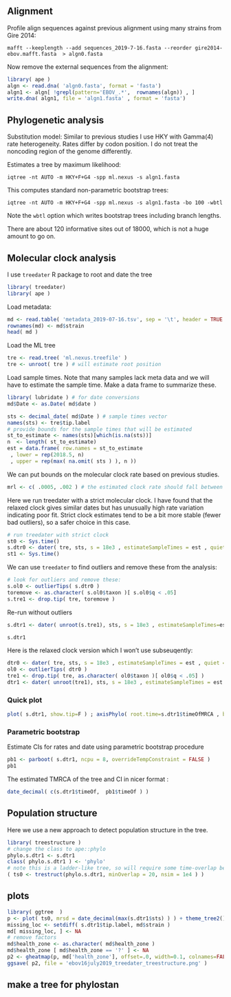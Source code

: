 
## Alignment


Profile align sequences against previous alignment using many strains from Gire 2014:
```
mafft --keeplength --add sequences_2019-7-16.fasta --reorder gire2014-ebov.mafft.fasta  > algn0.fasta
```

Now remove the external sequences from the alignment: 
```r
library( ape ) 
algn <- read.dna( 'algn0.fasta', format = 'fasta')
algn1 <- algn[ !grepl(pattern='EBOV_.*',  rownames(algn)) , ]
write.dna( algn1, file = 'algn1.fasta' , format = 'fasta')
```


## Phylogenetic analysis

Substitution model: Similar to previous studies I use HKY with Gamma(4) rate heterogeneity. Rates differ by codon position. I do not treat the noncoding  region of the genome differently. 

Estimates a tree by maximum likelihood: 
```
iqtree -nt AUTO -m HKY+F+G4 -spp ml.nexus -s algn1.fasta 
```

This computes standard non-parametric bootstrap trees: 
```
iqtree -nt AUTO -m HKY+F+G4 -spp ml.nexus -s algn1.fasta -bo 100 -wbtl
```

Note the `wbtl` option which writes bootstrap trees including branch lengths. 

There are about 120 informative sites out of 18000, which is not a huge amount to go on. 


## Molecular clock analysis 

I use `treedater` R package to root and date the tree 

```R
library( treedater)
library( ape )
```

Load metadata: 
```R
md <- read.table( 'metadata_2019-07-16.tsv', sep = '\t', header = TRUE )
rownames(md) <- md$strain 
head( md )
```


Load the ML tree 
```R
tre <- read.tree( 'ml.nexus.treefile' )
tre <- unroot( tre ) # will estimate root position 
```

Load sample times. Note that many samples lack meta data and we will have to estimate the sample time. Make a data frame to summarize these. 
```R
library( lubridate ) # for date conversions 
md$Date <- as.Date( md$date )

sts <- decimal_date( md$Date ) # sample times vector 
names(sts) <- tre$tip.label
# provide bounds for the sample times that will be estimated 
st_to_estimate <- names(sts)[which(is.na(sts))]
n  <- length( st_to_estimate)
est = data.frame( row.names = st_to_estimate
 , lower = rep(2018.5, n)
 , upper = rep(max( na.omit( sts ) ), n ))
```

We can put bounds on the molecular clock rate based on previous studies. 
```R
mrl <- c( .0005, .002 ) # the estimated clock rate should fall between these values 
```

Here we run treedater with a strict molecular clock. I have found that the relaxed clock gives similar dates but has unusually high rate variation indicating poor fit. Strict clock estimates tend to be a bit more stable (fewer bad outliers), so a safer choice in this case.
```R
# run treedater with strict clock 
st0 <- Sys.time() 
s.dtr0 <- dater( tre, sts, s = 18e3 , estimateSampleTimes = est , quiet = FALSE, ncpu = 6, strict=TRUE, meanRateLimits = mrl)
st1 <- Sys.time() 
```


We can use `treedater` to find outliers and remove these from the analysis: 
```R
# look for outliers and remove these: 
s.ol0 <- outlierTips( s.dtr0 )
toremove <- as.character( s.ol0$taxon )[ s.ol0$q < .05]
s.tre1 <- drop.tip( tre, toremove )
```

Re-run without outliers
```R
s.dtr1 <- dater( unroot(s.tre1), sts, s = 18e3 , estimateSampleTimes=est, quiet = FALSE, ncpu = 6, strict=TRUE, meanRateLimits = mrl )

s.dtr1
```

Here is the relaxed clock version which I won't use subseuqently: 
```R
dtr0 <- dater( tre, sts, s = 18e3 , estimateSampleTimes = est , quiet = FALSE, ncpu = 6, strict=FALSE, meanRateLimits = mrl )
ol0 <- outlierTips( dtr0 )
tre1 <- drop.tip( tre, as.character( ol0$taxon )[ ol0$q < .05] )
dtr1 <- dater( unroot(tre1), sts, s = 18e3 , estimateSampleTimes = est , quiet = FALSE, ncpu = 6, strict=FALSE, meanRateLimits = mrl )
```

### Quick plot 

```R
plot( s.dtr1, show.tip=F ) ; axisPhylo( root.time=s.dtr1$timeOfMRCA , backward=FALSE ) 
```


### Parametric bootstrap 

Estimate CIs for rates and date using parametric bootstrap procedure

```R
pb1 <- parboot( s.dtr1, ncpu = 8, overrideTempConstraint = FALSE )
pb1
```

The estimated TMRCA of the tree and CI in nicer format : 
```R
date_decimal( c(s.dtr1$timeOf,  pb1$timeOf ) )
```





## Population structure


Here we use a new approach to detect population structure in the tree. 
```R
library( treestructure )
# change the class to ape::phylo 
phylo.s.dtr1 <- s.dtr1
class( phylo.s.dtr1 ) <- 'phylo' 
# note this is a ladder-like tree, so will require some time-overlap between partitions
( ts0 <- trestruct(phylo.s.dtr1, minOverlap = 20, nsim = 1e4 ) )
```

## plots 

```R
library( ggtree  )
p <- plot( ts0, mrsd = date_decimal(max(s.dtr1$sts) ) ) + theme_tree2() 
missing_loc <- setdiff( s.dtr1$tip.label, md$strain )
md[ missing_loc, ] <- NA
# remove factors
md$health_zone <- as.character( md$health_zone )
md$health_zone [ md$health_zone == '?' ] <- NA 
p2 <- gheatmap(p, md['health_zone'], offset=.0, width=0.1, colnames=FALSE)
ggsave( p2, file = 'ebov16july2019_treedater_treestructure.png' )
```


## make a tree for phylostan 
